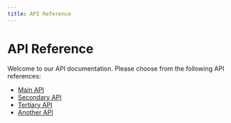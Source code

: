 ```yaml
---
title: API Reference
---
```


# API Reference

Welcome to our API documentation. Please choose from the following API references:

- [Main API](/api/)
- [Secondary API](/api/secondary)
- [Tertiary API](/api/tertiary)
- [Another API](/api/another)
